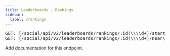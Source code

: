 ```yaml
---
title: Leaderboards - Rankings
sidebar:
  label: /rankings
---
```


<pre>
GET: [/social/api/v2/leaderboards/rankings/:id(\\\\d+)/start/:offset(\\\\d+)/count/:count(\\\\d+)](#)
GET: [/social/api/v2/leaderboards/rankings/:id(\\\\d+)/near\{/:accountid(\\\\d+)}](#)
</pre>


<Aside type="caution" title="TODO">Add documentation for this endpoint.</Aside>